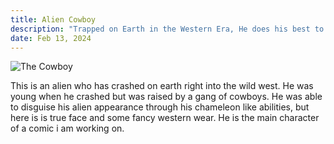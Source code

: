 ```yaml
---
title: Alien Cowboy
description: "Trapped on Earth in the Western Era, He does his best to fit in."
date: Feb 13, 2024
---
```



![The Cowboy](/images/cowboy/alien-cowboy-shirt.jpg) 

This is an alien who has crashed on earth right into the wild west. He was young when he crashed but was raised by a gang of cowboys. He was able to disguise his alien appearance through his chameleon like abilities, but here is is true face and some fancy western wear. He is the main character of a comic i am working on.
